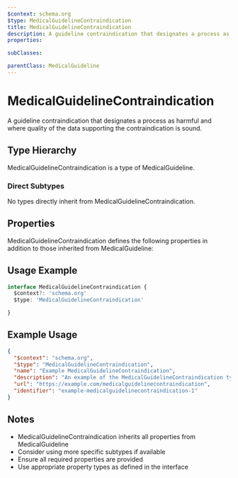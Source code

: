 ```yaml
---
$context: schema.org
$type: MedicalGuidelineContraindication
title: MedicalGuidelineContraindication
description: A guideline contraindication that designates a process as harmful and where quality of the data supporting the contraindication is sound.
properties:

subClasses:

parentClass: MedicalGuideline
---
```


# MedicalGuidelineContraindication

A guideline contraindication that designates a process as harmful and where quality of the data supporting the contraindication is sound.

## Type Hierarchy

MedicalGuidelineContraindication is a type of MedicalGuideline.

### Direct Subtypes

No types directly inherit from MedicalGuidelineContraindication.

## Properties

MedicalGuidelineContraindication defines the following properties in addition to those inherited from MedicalGuideline:



## Usage Example

```typescript
interface MedicalGuidelineContraindication {
  $context?: 'schema.org'
  $type: 'MedicalGuidelineContraindication'

}
```

## Example Usage

```json
{
  "$context": "schema.org",
  "$type": "MedicalGuidelineContraindication",
  "name": "Example MedicalGuidelineContraindication",
  "description": "An example of the MedicalGuidelineContraindication type",
  "url": "https://example.com/medicalguidelinecontraindication",
  "identifier": "example-medicalguidelinecontraindication-1"
}
```

## Notes

- MedicalGuidelineContraindication inherits all properties from MedicalGuideline
- Consider using more specific subtypes if available
- Ensure all required properties are provided
- Use appropriate property types as defined in the interface
